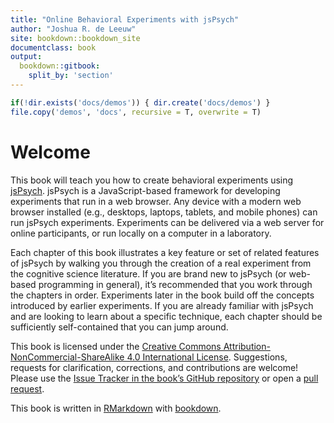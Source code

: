 ```yaml
---
title: "Online Behavioral Experiments with jsPsych"
author: "Joshua R. de Leeuw"
site: bookdown::bookdown_site
documentclass: book
output:
  bookdown::gitbook:
    split_by: 'section'
---
```


```r
if(!dir.exists('docs/demos')) { dir.create('docs/demos') }
file.copy('demos', 'docs', recursive = T, overwrite = T)
```

# Welcome {-}
  
This book will teach you how to create behavioral experiments using [jsPsych](https://www.jspsych.org). jsPsych is a JavaScript-based framework for developing experiments that run in a web browser. Any device  with a modern web browser installed (e.g., desktops, laptops, tablets, and mobile phones) can run jsPsych experiments. Experiments can be delivered via a web server for online participants, or run locally on a computer in a laboratory. 

Each chapter of this book illustrates a key feature or set of related features of jsPsych by walking you through the creation of a real experiment from the cognitive science literature. If you are brand new to jsPsych (or web-based programming in general), it's recommended that you work through the chapters in order. Experiments later in the book build off the concepts introduced by earlier experiments. If you are already familiar with jsPsych and are looking to learn about a specific technique, each chapter should be sufficiently self-contained that you can jump around.

This book is licensed under the [Creative Commons Attribution-NonCommercial-ShareAlike 4.0 International License](http://creativecommons.org/licenses/by-nc-sa/4.0/). Suggestions, requests for clarification, corrections, and contributions are welcome! Please use the [Issue Tracker in the book's GitHub repository](https://github.com/jspsych/webbook/issues) or open a [pull request](https://github.com/jspsych/webbook/pulls).

This book is written in [RMarkdown](https://rmarkdown.rstudio.com/) with [bookdown](https://bookdown.org/yihui/bookdown/).